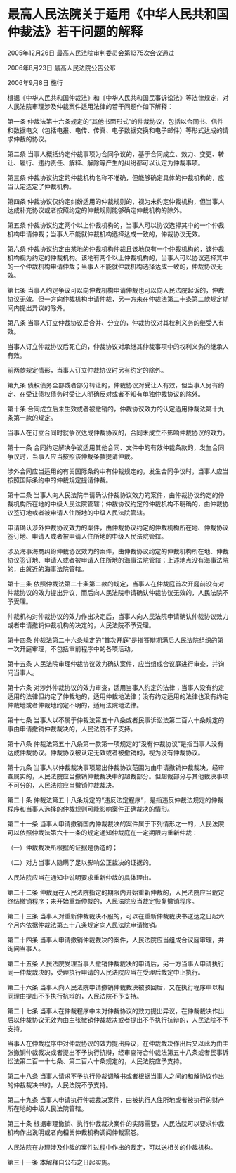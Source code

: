 # 最高人民法院关于适用《中华人民共和国仲裁法》若干问题的解释

2005年12月26日 最高人民法院审判委员会第1375次会议通过

2006年8月23日 最高人民法院公告公布

2006年9月8日 施行

  

根据《中华人民共和国仲裁法》和《中华人民共和国民事诉讼法》等法律规定，对人民法院审理涉及仲裁案件适用法律的若干问题作如下解释：

第一条 仲裁法第十六条规定的“其他书面形式”的仲裁协议，包括以合同书、信件和数据电文（包括电报、电传、传真、电子数据交换和电子邮件）等形式达成的请求仲裁的协议。

第二条 当事人概括约定仲裁事项为合同争议的，基于合同成立、效力、变更、转让、履行、违约责任、解释、解除等产生的纠纷都可以认定为仲裁事项。

第三条 仲裁协议约定的仲裁机构名称不准确，但能够确定具体的仲裁机构的，应当认定选定了仲裁机构。

第四条 仲裁协议仅约定纠纷适用的仲裁规则的，视为未约定仲裁机构，但当事人达成补充协议或者按照约定的仲裁规则能够确定仲裁机构的除外。

第五条 仲裁协议约定两个以上仲裁机构的，当事人可以协议选择其中的一个仲裁机构申请仲裁；当事人不能就仲裁机构选择达成一致的，仲裁协议无效。

第六条 仲裁协议约定由某地的仲裁机构仲裁且该地仅有一个仲裁机构的，该仲裁机构视为约定的仲裁机构。该地有两个以上仲裁机构的，当事人可以协议选择其中的一个仲裁机构申请仲裁；当事人不能就仲裁机构选择达成一致的，仲裁协议无效。

第七条 当事人约定争议可以向仲裁机构申请仲裁也可以向人民法院起诉的，仲裁协议无效。但一方向仲裁机构申请仲裁，另一方未在仲裁法第二十条第二款规定期间内提出异议的除外。

第八条 当事人订立仲裁协议后合并、分立的，仲裁协议对其权利义务的继受人有效。

当事人订立仲裁协议后死亡的，仲裁协议对承继其仲裁事项中的权利义务的继承人有效。

前两款规定情形，当事人订立仲裁协议时另有约定的除外。

第九条 债权债务全部或者部分转让的，仲裁协议对受让人有效，但当事人另有约定、在受让债权债务时受让人明确反对或者不知有单独仲裁协议的除外。

第十条 合同成立后未生效或者被撤销的，仲裁协议效力的认定适用仲裁法第十九条第一款的规定。

当事人在订立合同时就争议达成仲裁协议的，合同未成立不影响仲裁协议的效力。

第十一条 合同约定解决争议适用其他合同、文件中的有效仲裁条款的，发生合同争议时，当事人应当按照该仲裁条款提请仲裁。

涉外合同应当适用的有关国际条约中有仲裁规定的，发生合同争议时，当事人应当按照国际条约中的仲裁规定提请仲裁。

第十二条 当事人向人民法院申请确认仲裁协议效力的案件，由仲裁协议约定的仲裁机构所在地的中级人民法院管辖；仲裁协议约定的仲裁机构不明确的，由仲裁协议签订地或者被申请人住所地的中级人民法院管辖。

申请确认涉外仲裁协议效力的案件，由仲裁协议约定的仲裁机构所在地、仲裁协议签订地、申请人或者被申请人住所地的中级人民法院管辖。

涉及海事海商纠纷仲裁协议效力的案件，由仲裁协议约定的仲裁机构所在地、仲裁协议签订地、申请人或者被申请人住所地的海事法院管辖；上述地点没有海事法院的，由就近的海事法院管辖。

第十三条 依照仲裁法第二十条第二款的规定，当事人在仲裁庭首次开庭前没有对仲裁协议的效力提出异议，而后向人民法院申请确认仲裁协议无效的，人民法院不予受理。

仲裁机构对仲裁协议的效力作出决定后，当事人向人民法院申请确认仲裁协议效力或者申请撤销仲裁机构的决定的，人民法院不予受理。

第十四条 仲裁法第二十六条规定的“首次开庭”是指答辩期满后人民法院组织的第一次开庭审理，不包括审前程序中的各项活动。

第十五条 人民法院审理仲裁协议效力确认案件，应当组成合议庭进行审查，并询问当事人。

第十六条 对涉外仲裁协议的效力审查，适用当事人约定的法律；当事人没有约定适用的法律但约定了仲裁地的，适用仲裁地法律；没有约定适用的法律也没有约定仲裁地或者仲裁地约定不明的，适用法院地法律。

第十七条 当事人以不属于仲裁法第五十八条或者民事诉讼法第二百六十条规定的事由申请撤销仲裁裁决的，人民法院不予支持。

第十八条 仲裁法第五十八条第一款第一项规定的“没有仲裁协议”是指当事人没有达成仲裁协议。仲裁协议被认定无效或者被撤销的，视为没有仲裁协议。

第十九条 当事人以仲裁裁决事项超出仲裁协议范围为由申请撤销仲裁裁决，经审查属实的，人民法院应当撤销仲裁裁决中的超裁部分。但超裁部分与其他裁决事项不可分的，人民法院应当撤销仲裁裁决。

第二十条 仲裁法第五十八条规定的“违反法定程序”，是指违反仲裁法规定的仲裁程序和当事人选择的仲裁规则可能影响案件正确裁决的情形。

第二十一条 当事人申请撤销国内仲裁裁决的案件属于下列情形之一的，人民法院可以依照仲裁法第六十一条的规定通知仲裁庭在一定期限内重新仲裁：

（一）仲裁裁决所根据的证据是伪造的；

（二）对方当事人隐瞒了足以影响公正裁决的证据的。

人民法院应当在通知中说明要求重新仲裁的具体理由。

第二十二条 仲裁庭在人民法院指定的期限内开始重新仲裁的，人民法院应当裁定终结撤销程序；未开始重新仲裁的，人民法院应当裁定恢复撤销程序。

第二十三条 当事人对重新仲裁裁决不服的，可以在重新仲裁裁决书送达之日起六个月内依据仲裁法第五十八条规定向人民法院申请撤销。

第二十四条 当事人申请撤销仲裁裁决的案件，人民法院应当组成合议庭审理，并询问当事人。

第二十五条 人民法院受理当事人撤销仲裁裁决的申请后，另一方当事人申请执行同一仲裁裁决的，受理执行申请的人民法院应当在受理后裁定中止执行。

第二十六条 当事人向人民法院申请撤销仲裁裁决被驳回后，又在执行程序中以相同理由提出不予执行抗辩的，人民法院不予支持。

第二十七条 当事人在仲裁程序中未对仲裁协议的效力提出异议，在仲裁裁决作出后以仲裁协议无效为由主张撤销仲裁裁决或者提出不予执行抗辩的，人民法院不予支持。

当事人在仲裁程序中对仲裁协议的效力提出异议，在仲裁裁决作出后又以此为由主张撤销仲裁裁决或者提出不予执行抗辩，经审查符合仲裁法第五十八条或者民事诉讼法第二百一十七条、第二百六十条规定的，人民法院应予支持。

第二十八条 当事人请求不予执行仲裁调解书或者根据当事人之间的和解协议作出的仲裁裁决书的，人民法院不予支持。

第二十九条 当事人申请执行仲裁裁决案件，由被执行人住所地或者被执行的财产所在地的中级人民法院管辖。

第三十条 根据审理撤销、执行仲裁裁决案件的实际需要，人民法院可以要求仲裁机构作出说明或者向相关仲裁机构调阅仲裁案卷。

人民法院在办理涉及仲裁的案件过程中作出的裁定，可以送相关的仲裁机构。

第三十一条 本解释自公布之日起实施。